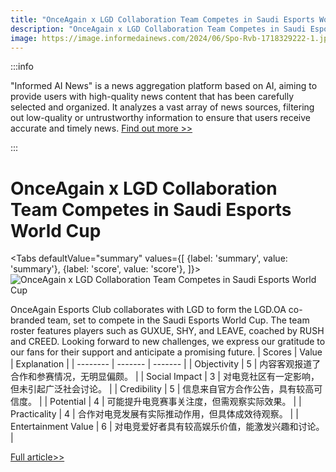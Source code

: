 ```yaml
---
title: "OnceAgain x LGD Collaboration Team Competes in Saudi Esports World Cup"
description: "OnceAgain x LGD Collaboration Team Competes in Saudi Esports World Cup"
image: https://image.informedainews.com/2024/06/Spo-Rvb-1718329222-1.jpg
---
```



:::info

"Informed AI News" is a news aggregation platform based on AI, aiming to provide users with high-quality news content that has been carefully selected and organized. It analyzes a vast array of news sources, filtering out low-quality or untrustworthy information to ensure that users receive accurate and timely news.  [Find out more >>](/)

:::

# OnceAgain x LGD Collaboration Team Competes in Saudi Esports World Cup


<Tabs
	defaultValue="summary"
	values={[
	{label: 'summary', value: 'summary'},
	{label: 'score', value: 'score'},
]}>
<TabItem value="summary">
<img
  src="https://image.informedainews.com/2024/06/Spo-Rvb-1718329222-1.jpg"
  alt="OnceAgain x LGD Collaboration Team Competes in Saudi Esports World Cup"
/>



OnceAgain Esports Club collaborates with LGD to form the LGD.OA co-branded team, set to compete in the Saudi Esports World Cup. The team roster features players such as GUXUE, SHY, and LEAVE, coached by RUSH and CREED. Looking forward to new challenges, we express our gratitude to our fans for their support and anticipate a promising future.
</TabItem>
<TabItem value="score">
	| Scores     | Value   | Explanation |
	| -------- | ------- | ------- |
	| Objectivity  | 5    | 内容客观报道了合作和参赛情况，无明显偏颇。    |
	| Social Impact | 3     | 对电竞社区有一定影响，但未引起广泛社会讨论。    |
	| Credibility    | 5    | 信息来自官方合作公告，具有较高可信度。    |
	| Potential    | 4    | 可能提升电竞赛事关注度，但需观察实际效果。    |
	| Practicality    | 4    | 合作对电竞发展有实际推动作用，但具体成效待观察。    |
	| Entertainment Value    | 6    | 对电竞爱好者具有较高娱乐价值，能激发兴趣和讨论。    |
</TabItem>
</Tabs>

[Full article>>](https://www.gcores.com/articles/183453)
